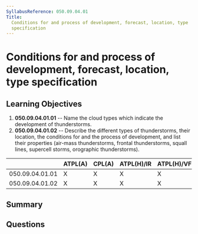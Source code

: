 ```yaml
---
SyllabusReference: 050.09.04.01
Title:
  Conditions for and process of development, forecast, location, type
  specification
---
```


# Conditions for and process of development, forecast, location, type specification

## Learning Objectives

1. **050.09.04.01.01** -- Name the cloud types which indicate the development of
   thunderstorms.
2. **050.09.04.01.02** -- Describe the different types of thunderstorms, their
   location, the conditions for and the process of development, and list their
   properties (air-mass thunderstorms, frontal thunderstorms, squall lines,
   supercell storms, orographic thunderstorms).

|                 | ATPL(A) | CPL(A) | ATPL(H)/IR | ATPL(H)/VFR | CPL(H) | IR  | CBIR(A) |
| --------------- | ------- | ------ | ---------- | ----------- | ------ | --- | ------- |
| 050.09.04.01.01 | X       | X      | X          | X           | X      | X   | X       |
| 050.09.04.01.02 | X       | X      | X          | X           | X      | X   | X       |

## Summary

## Questions
